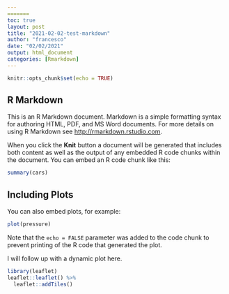 ```yaml
---
=======
toc: true
layout: post
title: "2021-02-02-test-markdown"
author: "francesco"
date: "02/02/2021"
output: html_document
categories: [Rmarkdown]
---
```


```r
knitr::opts_chunk$set(echo = TRUE)
```

## R Markdown

This is an R Markdown document. Markdown is a simple formatting syntax for authoring HTML, PDF, and MS Word documents. For more details on using R Markdown see <http://rmarkdown.rstudio.com>.

When you click the **Knit** button a document will be generated that includes both content as well as the output of any embedded R code chunks within the document. You can embed an R code chunk like this:

```r
summary(cars)
```

## Including Plots

You can also embed plots, for example:

```r
plot(pressure)
```

Note that the `echo = FALSE` parameter was added to the code chunk to prevent printing of the R code that generated the plot.

I will follow up with a dynamic plot here.

```r
library(leaflet)
leaflet::leaflet() %>% 
  leaflet::addTiles()
```
